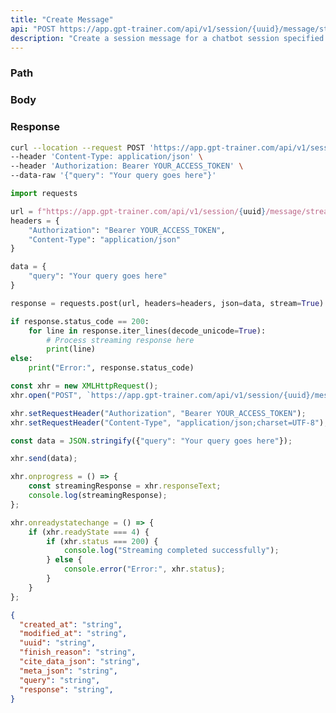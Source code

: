 ```yaml
---
title: "Create Message"
api: "POST https://app.gpt-trainer.com/api/v1/session/{uuid}/message/stream"
description: "Create a session message for a chatbot session specified by session uuid"
---
```


### Path

<ParamField path="uuid" type="string" required/>

### Body

<ParamField body="query" type="string" required/>

### Response

<ResponseField name="created_at" type="string"/>
<ResponseField name="modified_at" type="string"/>
<ResponseField name="uuid" type="string"/>
<ResponseField name="finish_reason" type="string"/>
<ResponseField name="cite_data_json" type="string"/>
<ResponseField name="meta_json" type="string"/>
<ResponseField name="query" type="string"/>
<ResponseField name="response" type="string"/>

<RequestExample>

```bash Curl
curl --location --request POST 'https://app.gpt-trainer.com/api/v1/session/{uuid}/message/stream' \
--header 'Content-Type: application/json' \
--header 'Authorization: Bearer YOUR_ACCESS_TOKEN' \
--data-raw '{"query": "Your query goes here"}'
```

```py Python
import requests

url = f"https://app.gpt-trainer.com/api/v1/session/{uuid}/message/stream"
headers = {
    "Authorization": "Bearer YOUR_ACCESS_TOKEN",
    "Content-Type": "application/json"
}

data = {
    "query": "Your query goes here"
}

response = requests.post(url, headers=headers, json=data, stream=True)

if response.status_code == 200:
    for line in response.iter_lines(decode_unicode=True):
        # Process streaming response here
        print(line)
else:
    print("Error:", response.status_code)
```

```ts JavaScript
const xhr = new XMLHttpRequest();
xhr.open("POST", `https://app.gpt-trainer.com/api/v1/session/{uuid}/message/stream`, true);

xhr.setRequestHeader("Authorization", "Bearer YOUR_ACCESS_TOKEN");
xhr.setRequestHeader("Content-Type", "application/json;charset=UTF-8");

const data = JSON.stringify({"query": "Your query goes here"});

xhr.send(data);

xhr.onprogress = () => {
    const streamingResponse = xhr.responseText;
    console.log(streamingResponse);
};

xhr.onreadystatechange = () => {
    if (xhr.readyState === 4) {
        if (xhr.status === 200) {
            console.log("Streaming completed successfully");
        } else {
            console.error("Error:", xhr.status);
        }
    }
};
```

</RequestExample>

<ResponseExample>

```json Response
{
  "created_at": "string",
  "modified_at": "string",
  "uuid": "string",
  "finish_reason": "string",
  "cite_data_json": "string",
  "meta_json": "string",
  "query": "string",
  "response": "string",
}

```

</ResponseExample>
